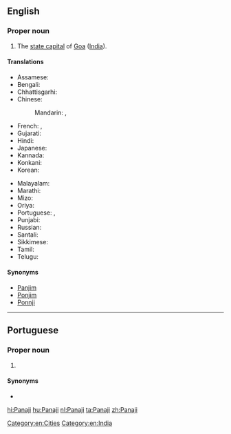 ==English==
{{wikipedia}}

===Proper noun===
{{en-proper noun}}

# The [[state capital]] of [[Goa]] ([[India]]).

====Translations====
{{trans-top|capital of Goa, India}}
* Assamese: {{t-needed|as}}
* Bengali: {{t|bn|পানাজি|sc=Beng|tr=pānāji}}
* Chhattisgarhi: {{t-needed|hne}}
* Chinese:
*: Mandarin: {{t|cmn|帕納吉|sc=Hani}}, {{t|cmn|帕纳吉|tr=Pànàjí|sc=Hani}}
* French: {{t|fr|Panaji|m}}, {{t|fr|Panjim|m}}
* Gujarati: {{t-needed|gu}}
* Hindi: {{t+|hi|पणजी|tr=paṇajī}}
* Japanese: {{t|ja|パナジ|tr=Panaji}}
* Kannada: {{t|kn|ಪಣಜಿ|sc=Knda|tr=paṇaji}}
* Konkani: {{t|kok|पणजी|tr=paṇajī}}
* Korean: {{t|ko|파나지|sc=Kore|tr=panaji}}
{{trans-mid}}
* Malayalam: {{t|ml|പനജി|sc=Mlym|tr=panaji}}
* Marathi: {{t|mr|पणजी|sc=Deva|tr=paṇajī}}
* Mizo: {{t-needed|lus}}
* Oriya: {{t|or|ପାଣାଜୀ|sc=Orya|tr=pāṇājī}}
* Portuguese: {{t|pt|Pangim|f}}, {{t|pt|Panaji|f}}
* Punjabi: {{t|pa|ਪਣਜੀ|f|tr=paṇajī|sc=Guru}}
* Russian: {{t|ru|Панаджи|m|tr=Panadži}}
* Santali: {{t-needed|sat}}
* Sikkimese: {{t-needed|sip}}
* Tamil: {{t|ta|பணஜி|sc=Taml|tr=paṇaji}}
* Telugu: {{t|te|పనజీ|sc=Telu|tr=panajī}}
{{trans-bottom}}

====Synonyms====
* [[Panjim]]
* [[Ponjim]]
* [[Ponnji]]

[[Category:en:Cities]]
[[Category:en:India]]

----

==Portuguese==

===Proper noun===
{{pt-proper noun|f}}

# {{l/en|Panaji}} {{gloss|capital of Goa, India}}

====Synonyms====
* {{l/pt|Pangim}}

[[hi:Panaji]]
[[hu:Panaji]]
[[nl:Panaji]]
[[ta:Panaji]]
[[zh:Panaji]]